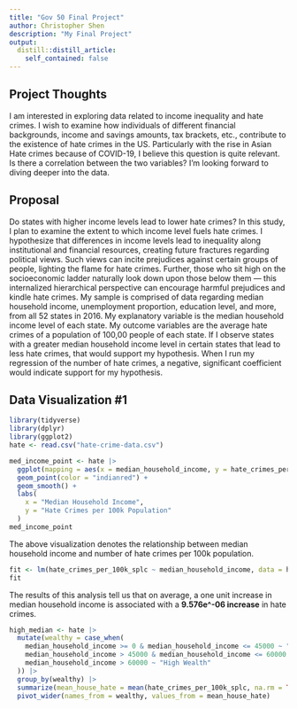 ```yaml
---
title: "Gov 50 Final Project"
author: Christopher Shen
description: "My Final Project"
output:
  distill::distill_article:
    self_contained: false
---
```




## Project Thoughts

I am interested in exploring data related to income inequality and hate crimes. I wish to examine how individuals of different financial backgrounds, income and savings amounts, tax brackets, etc., contribute to the existence of hate crimes in the US. Particularly with the rise in Asian Hate crimes because of COVID-19, I believe this question is quite relevant. Is there a correlation between the two variables? I'm looking forward to diving deeper into the data.

## Proposal

Do states with higher income levels lead to lower hate crimes? In this study, I plan to examine the extent to which income level fuels hate crimes. I hypothesize that differences in income levels lead to inequality along institutional and financial resources, creating future fractures regarding political views. Such views can incite prejudices against certain groups of people, lighting the flame for hate crimes. Further, those who sit high on the socioeconomic ladder naturally look down upon those below them — this internalized hierarchical perspective can encourage harmful prejudices and kindle hate crimes. My sample is comprised of data regarding median household income, unemployment proportion, education level, and more, from all 52 states in 2016. My explanatory variable is the median household income level of each state. My outcome variables are the average hate crimes of a population of 100,00 people of each state. If I observe states with a greater median household income level in certain states that lead to less hate crimes, that would support my hypothesis. When I run my regression of the number of hate crimes, a negative, significant coefficient would indicate support for my hypothesis.

## Data Visualization #1

```r
library(tidyverse)
library(dplyr)
library(ggplot2)
hate <- read.csv("hate-crime-data.csv")

med_income_point <- hate |>
  ggplot(mapping = aes(x = median_household_income, y = hate_crimes_per_100k_splc)) +
  geom_point(color = "indianred") +
  geom_smooth() +
  labs(
    x = "Median Household Income",
    y = "Hate Crimes per 100k Population"
  )
med_income_point

```
The above visualization denotes the relationship between median household income and number of hate crimes per 100k population.

```r
fit <- lm(hate_crimes_per_100k_splc ~ median_household_income, data = hate)
fit
```

The results of this analysis tell us that on average, a one unit increase in median household income is associated with a **9.576e^-06 increase** in hate crimes. 

```r
high_median <- hate |>
  mutate(wealthy = case_when(
    median_household_income >= 0 & median_household_income <= 45000 ~ "Low Wealth",
    median_household_income > 45000 & median_household_income <= 60000 ~ "Medium Wealth",
    median_household_income > 60000 ~ "High Wealth"
  )) |>
  group_by(wealthy) |>
  summarize(mean_house_hate = mean(hate_crimes_per_100k_splc, na.rm = TRUE)) |>
  pivot_wider(names_from = wealthy, values_from = mean_house_hate)
```

